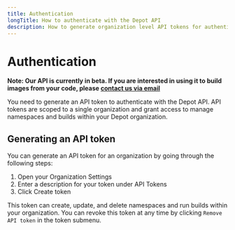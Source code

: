 ```yaml
---
title: Authentication
longTitle: How to authenticate with the Depot API
description: How to generate organization level API tokens for authenticating to the Depot API
---
```


# Authentication

**Note: Our API is currently in beta. If you are interested in using it to build images from your code, please [contact us via email](mailto:contact@depot.dev)**

You need to generate an API token to authenticate with the Depot API. API tokens are scoped to a single organization and grant access to manage namespaces and builds within your Depot organization.

## Generating an API token

You can generate an API token for an organization by going through the following steps:

1. Open your Organization Settings
2. Enter a description for your token under API Tokens
3. Click Create token

This token can create, update, and delete namespaces and run builds within your organization. You can revoke this token at any time by clicking `Remove API token` in the token submenu.

